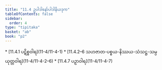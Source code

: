 ```yaml
---
title: "11.4 ဥပါဒါနော်ပါဒါနိယဒုက"
tableOfContents: false
sidebar:
  order: 4
type: "tipitaka"
basket: "ab"
book: "p2"
---
```



<DynamicBreadcrumb />



<TableOfContents book="p2" section="11.4">
* [11.4.1 ပဋိစ္စဝါရ](11-4/11-4-1)
* [11.4.2–6 သဟဇာတ-ပစ္စယ-နိဿယ-သံသဋ္ဌ-သမ္ပယုတ္တဝါရ](11-4/11-4-2–6)
* [11.4.7 ပဉှာဝါရ](11-4/11-4-7)
</TableOfContents>